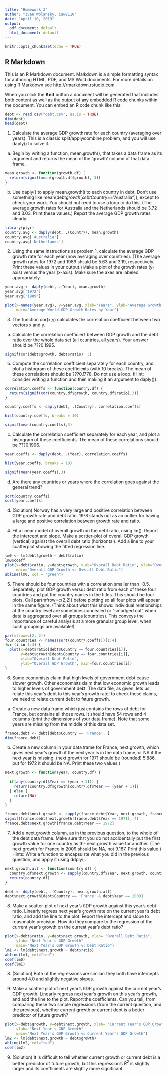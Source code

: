 ```yaml
---
title: "Homework 3"
author: "Ivan Wolansky, iaw2110"
date: "April 10, 2019"
output:
  pdf_document: default
  html_document: default
---
```


```r
knitr::opts_chunk$set(echo = TRUE)
```

## R Markdown

This is an R Markdown document. Markdown is a simple formatting syntax for authoring HTML, PDF, and MS Word documents. For more details on using R Markdown see <http://rmarkdown.rstudio.com>.

When you click the **Knit** button a document will be generated that includes both content as well as the output of any embedded R code chunks within the document. You can embed an R code chunk like this:

```r
debt <- read.csv("debt.csv", as.is = TRUE)
dim(debt)
head(debt)
```
1. Calculate the average GDP growth rate for each country (averaging over years). This is a classic split/apply/combine problem, and you will use daply() to solve it.

a. Begin by writing a function, mean.growth(), that takes a data frame as its argument and returns the mean of the 'growth' column of that data frame.

```r
mean.growth <- function(growth.df) {
  return(signif(mean(growth.df$growth), 3))
}
```

b. Use daply() to apply mean.growth() to each country in debt. Don't use something like mean(debt$growth[debt$Country=="Australia"]), except to check
your work. You should not need to use a loop to do this. (The average growth
rates for Australia and the Netherlands should be 3.72 and 3.03. Print these
values.) Report the average GDP growth rates clearly.

```r
library(plyr)
country.avg <- daply(debt, .(Country), mean.growth)
country.avg['Australia']
country.avg['Netherlands']
```
2. Using the same instructions as problem 1, calculate the average GDP growth rate for
each year (now averaging over countries). (The average growth rates for 1972 and
1989 should be 5.63 and 3.19, respectively. Print these values in your output.) Make
a plot of the growth rates (y-axis) versus the year (x-axis). Make sure the axes are
labeled appropriately.

```r
year.avg <- daply(debt, .(Year), mean.growth)
year.avg['1972']
year.avg['1989']

plot(x=names(year.avg), y=year.avg, xlab="Years", ylab="Average Growth Rate", 
     main="Average World GDP Growth Rates by Year")
```

3. The function cor(x,y) calculates the correlation coefficient between two vectors x
and y.

a. Calculate the correlation coefficient between GDP growth and the debt ratio over
the whole data set (all countries, all years). Your answer should be ???0.1995.

```r
signif(cor(debt$growth, debt$ratio), 3)
```

b. Compute the correlation coefficient separately for each country, and plot a histogram of these coefficients (with 10 breaks). The mean of these correlations should be ???0.1778. Do not use a loop. (Hint: consider writing a function and then making it an argument to daply()).

```r
correlation.coeffs <- function(country.df) {
  return(signif(cor(country.df$growth, country.df$ratio),3))
}

country.coeffs <- daply(debt, .(Country), correlation.coeffs)

hist(country.coeffs, breaks = 10)

signif(mean(country.coeffs),3)
```

c. Calculate the correlation coefficient separately for each year, and plot a histogram
of these coefficients. The mean of these correlations should be ???0.1906.

```r
year.coeffs <- daply(debt, .(Year), correlation.coeffs)

hist(year.coeffs, breaks = 10)

signif(mean(year.coeffs),3)
```

d. Are there any countries or years where the correlation goes against the general
trend?

```r
sort(country.coeffs)
sort(year.coeffs)
```

d. (Solution) Norway has a very large and positive correlation between GDP growth rate and debt ratio. 1978 stands out as an outlier for having a large and positive correlation between growth rate and ratio.

4. Fit a linear model of overall growth on the debt ratio, using lm(). Report the intercept
and slope. Make a scatter-plot of overall GDP growth (vertical) against the overall
debt ratio (horizontal). Add a line to your scatterplot showing the fitted regression
line.

```r
lm0 <- lm(debt$growth ~ debt$ratio)
lm0$coeff
plot(x=debt$ratio, y=debt$growth, xlab="Overall Debt Ratio", ylab="Overall GDP Growth", 
     main="Overall GDP Growth vs Overall Debt Ratio")
abline(lm0, col = "green")
```

5. There should be four countries with a correlation smaller than -0.5. Separately, plot
GDP growth versus debt ratio from each of these four countries and put the country names in the titles. This should be four plots. Call par(mfrow=c(2,2)) before
plotting so all four plots will appear in the same figure.
(Think about what this shows: individual relationships at the country level are sometimes concealed or "smudged out" when data is aggregated over all groups (countries).
This conveys the importance of careful analysis at a more granular group level, when
such groupings are available!)

```r
par(mfrow=c(2, 2))
four.countries <- names(sort(country.coeffs))[1:4]
for (i in 1:4) {
  plot(x=debt$ratio[debt$Country == four.countries[i]], 
       y=debt$growth[debt$Country == four.countries[i]], 
       xlab="Overall Debt Ratio", 
       ylab="Overall GDP Growth", main=four.countries[i])
}
```

6. Some economists claim that high levels of government debt cause slower growth. Other
economists claim that low economic growth leads to higher levels of government debt.
The data file, as given, lets us relate this year's debt to this year's growth rate; to
check these claims, we need to relate current debt to future growth.

a. Create a new data frame which just contains the rows of debt for France, but
contains all those rows. It should have 54 rows and 4 columns (print the dimensions of your data frame). Note that some years are missing from the middle of
this data set.

```r
france.debt <- debt[debt$Country == 'France', ]
dim(france.debt)
```

b. Create a new column in your data frame for France, next.growth, which gives
next year's growth if the next year is in the data frame, or NA if the next year is missing. (next.growth for 1971 should be (rounded) 5.886, but for 1972 it should be NA. Print these two values.)

```r
next.growth <- function(year, country.df) {
  
  if(any(country.df$Year == (year + 1))) {
    return(country.df$growth[country.df$Year == (year + 1)])
  } else {
    return(NA)
  }
}

france.debt$next.growth <- sapply(france.debt$Year, next.growth, france.debt)
signif(france.debt$next.growth[france.debt$Year == 1971], 4)
france.debt$next.growth[france.debt$Year == 1972]
```

7. Add a next.growth column, as in the previous question, to the whole of the debt
data frame. Make sure that you do not accidentally put the first growth value for one
country as the next.growth value for another. (The next.growth for France in 2009
should be NA, not 9.167. Print this value.) Hints: Write a function to encapsulate
what you did in the previous question, and apply it using ddply().


```r
next.growth.all <- function(country.df) {
  country.df$next.growth <- sapply(country.df$Year, next.growth, country.df)
  return(country.df)
}

debt <- ddply(debt, .(Country), next.growth.all)
debt$next.growth[debt$Country == 'France' & debt$Year == 2009]
```

8. Make a scatter-plot of next year's GDP growth against this year's debt ratio. Linearly
regress next year's growth rate on the current year's debt ratio, and add the line to the
plot. Report the intercept and slope to reasonable precision. How do they compare
to the regression of the current year's growth on the current year's debt ratio?

```r
plot(x=debt$ratio, y=debt$next.growth, xlab= "Overall Debt Ratio", 
     ylab= "Next Year's GDP Growth", 
     main="Next Year's GDP Growth vs Debt Ratio")
lm1 <- lm(debt$next.growth ~ debt$ratio)
abline(lm1, col="red")
coef(lm0)
coef(lm1)
```
8. (Solution) Both of the regressions are similar: they both have intercepts around 4.0 and slightly negative slopes.

9. Make a scatter-plot of next year's GDP growth against the current year's GDP growth.
Linearly regress next year's growth on this year's growth, and add the line to the plot.
Report the coefficients. Can you tell, from comparing these two simple regressions
(from the current question, and the previous), whether current growth or current debt
is a better predictor of future growth?

```r
plot(x=debt$growth, y=debt$next.growth, xlab= "Current Year's GDP Growth", 
     ylab= "Next Year's GDP Growth", 
     main="Next Year's GDP Growth vs Current Year's GDP Growth")
lm2 <- lm(debt$next.growth ~ debt$growth)
abline(lm2, col="red")
coef(lm2)
```

9. (Solution) It is difficult to tell whether current growth or current debt is a better predictor of future growth, but this regression's $R^{2}$ is slightly larger and its coefficients are slightly more significant.